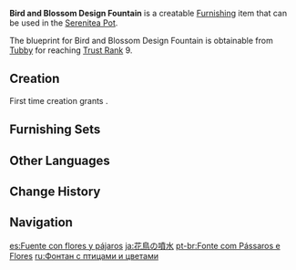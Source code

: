 {{Furnishing Infobox
|id             = 371101
|image          = Item Bird and Blossom Design Fountain.png
|category       = Courtyard
|subcategory    = Large Ornament
|quality        = 4
|adeptal_energy = 90
|load           = 160
|reduced_load   = 160
|description    = A lovely-looking fountain that can often be found in city squares and gardens.<br />Some people believe in the legend of the fountain fairy and will throw Mora into the fountain to make a wish.
|blueprint      = Trust Rank
|trust rank     = 9
}}
'''Bird and Blossom Design Fountain''' is a creatable [[Furnishing]] item that can be used in the [[Serenitea Pot]].

The blueprint for Bird and Blossom Design Fountain is obtainable from [[Tubby]] for reaching [[Trust Rank]] 9.

==Creation==
First time creation grants {{Item|Trust|24|x=90}}.
{{Recipe
|type = Creation
|time = 16h
|White Iron Chunk = 12
|Iron Chunk = 12
|sort = White Iron Chunk;Iron Chunk
}}

==Furnishing Sets==
{{Craft Usage}}

==Other Languages==
{{Other Languages
|en      = Bird and Blossom Design Fountain
|zhs     = 花鸟喷泉
|zhs_rm  = Huāniǎo Pēnquán
|zht     = 花鳥噴泉
|zht_rm  = Huāniǎo Pēnquán
|zh_tl   = 
|ja      = 花鳥の噴水
|ja_rm   = Kachou no Funsui{{Assumed}}
|ja_tl   = 
|ko      = 꽃과 새 장식 분수
|ko_rm   = Kkot-gwa Sae Jangsik Bunsu
|ko_tl   = Flower and Bird Decoration Fountain
|es      = Fuente con flores y pájaros
|es_tl   = Fountain With Flowers and Birds
|fr      = Fontaine à fleurs et oiseaux
|fr_tl   = Bird and Blossom Fountain
|ru      = Фонтан с птицами и цветами
|ru_tl   = Fountain with Birds and Flowers
|th      = น้ำพุกลางสวน
|th_rm   = 
|th_tl   = 
|vi      = Đài Phun Nước Hoa Và Chim
|vi_tl   = 
|de      = Springbrunnen mit Blumen- und Vogelmuster
|de_tl   = Fountain With Flower and Bird Motive
|id      = Air Mancur Bunga & Burung
|id_tl   = Bird & Flower Fountain
|pt      = Fonte com Pássaros e Flores
|pt_tl   = 
|tr      = Kuş ve Çiçek Havuzu
|tr_tl   = 
|it      = Fontana con fiori e uccelli
|it_tl   = 
}}

==Change History==
{{Change History|1.5}}

==Navigation==
{{Furnishing Navbox|exterior}}

[[es:Fuente con flores y pájaros]]
[[ja:花鳥の噴水]]
[[pt-br:Fonte com Pássaros e Flores]]
[[ru:Фонтан с птицами и цветами]]